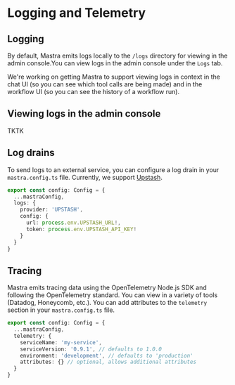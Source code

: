 # Logging and Telemetry

## Logging

By default, Mastra emits logs locally to the `/logs` directory for viewing in the admin console.You can view logs in the admin console under the `Logs` tab.

We're working on getting Mastra to support viewing logs in context in the chat UI (so you can see which tool calls are being made) and in the workflow UI (so you can see the history of a workflow run).

## Viewing logs in the admin console

TKTK

## Log drains

To send logs to an external service, you can configure a log drain in your `mastra.config.ts` file. Currently, we support [Upstash](https://upstash.com/).

```ts filename="mastra.config.ts"
export const config: Config = {
  ...mastraConfig,
  logs: {
    provider: 'UPSTASH',
    config: {
      url: process.env.UPSTASH_URL!,
      token: process.env.UPSTASH_API_KEY!
    }
  }
}
```

## Tracing

Mastra emits tracing data using the OpenTelemetry Node.js SDK and following the OpenTelemetry standard. You can view in a variety of tools (Datadog, Honeycomb, etc.). You can add attributes to the `telemetry` section in your `mastra.config.ts` file.

```ts filename="mastra.config.ts"
export const config: Config = {
  ...mastraConfig,
  telemetry: {
    serviceName: 'my-service',
    serviceVersion: '0.9.1', // defaults to 1.0.0
    environment: 'development', // defaults to 'production'
    attributes: {} // optional, allows additional attributes
  }
}
```
